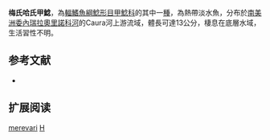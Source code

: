 {{Speciesbox
| name = 梅氏哈氏甲鯰
| image = 
| image_width = 250px
| image_caption = 
| status = NE
| status_system = IUCN3.1
| genus = Harttia
| species = merevari
| authority = [[Provenzano,_Machado-Allison,_Chernoff,_Willink_&_Petry|Provenzano, Machado-Allison, Chernoff, Willink & Petry]], 2005
| synonyms = 
}}

'''梅氏哈氏甲鯰'''，為[[輻鰭魚綱|輻鰭魚綱]][[鯰形目|鯰形目]][[甲鯰科|甲鯰科]]的其中一[[種|種]]，為熱帶淡水魚，分布於[[南美洲|南美洲]][[委內瑞拉|委內瑞拉]][[奧里諾科河|奧里諾科河]]的Caura河上游流域，體長可達13公分，棲息在底層水域，生活習性不明。
==参考文献==
*{{FishBase_species|genus=Harttia|species=merevari|year=2014|month=11}}

== 扩展阅读 ==
{{refbegin}}
{{wikispecies-inline|Harttia merevari|梅氏哈氏甲鯰}}
{{refend}}
{{Taxonbar|from=Q3764757}}

[[Category:哈氏甲鯰屬|merevari]]
[[Category:2005年描述的鱼类|H]]
